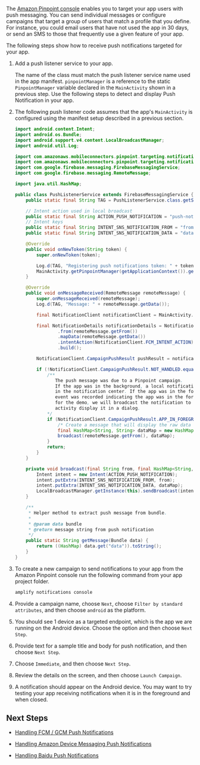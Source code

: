 The [Amazon Pinpoint console](https://console.aws.amazon.com/pinpoint/) enables you to target your app users with push messaging. You can send individual messages or configure campaigns that target a group of users that match a profile that you define.
For instance, you could email users that have not used the app in 30 days, or send an SMS to those that frequently use a given feature of your app.

The following steps show how to receive push notifications targeted for your app.

1. Add a push listener service to your app.

    The name of the class must match the push listener service name used in the app manifest.
    `pinpointManager` is a reference to the static `PinpointManager` variable declared in
    the `MainActivity` shown in a previous step. Use the following steps to detect and display Push
    Notification in your app.

1. The following push listener code assumes that the app's `MainActivity` is configured using the manifest setup described in a previous section.

    ```java
    import android.content.Intent;
    import android.os.Bundle;
    import android.support.v4.content.LocalBroadcastManager;
    import android.util.Log;

    import com.amazonaws.mobileconnectors.pinpoint.targeting.notification.NotificationClient;
    import com.amazonaws.mobileconnectors.pinpoint.targeting.notification.NotificationDetails;
    import com.google.firebase.messaging.FirebaseMessagingService;
    import com.google.firebase.messaging.RemoteMessage;

    import java.util.HashMap;

    public class PushListenerService extends FirebaseMessagingService {
        public static final String TAG = PushListenerService.class.getSimpleName();

        // Intent action used in local broadcast
        public static final String ACTION_PUSH_NOTIFICATION = "push-notification";
        // Intent keys
        public static final String INTENT_SNS_NOTIFICATION_FROM = "from";
        public static final String INTENT_SNS_NOTIFICATION_DATA = "data";

        @Override
        public void onNewToken(String token) {
            super.onNewToken(token);

            Log.d(TAG, "Registering push notifications token: " + token);
            MainActivity.getPinpointManager(getApplicationContext()).getNotificationClient().registerDeviceToken(token);
        }

        @Override
        public void onMessageReceived(RemoteMessage remoteMessage) {
            super.onMessageReceived(remoteMessage);
            Log.d(TAG, "Message: " + remoteMessage.getData());

            final NotificationClient notificationClient = MainActivity.getPinpointManager(getApplicationContext()).getNotificationClient();

            final NotificationDetails notificationDetails = NotificationDetails.builder()
                    .from(remoteMessage.getFrom())
                    .mapData(remoteMessage.getData())
                    .intentAction(NotificationClient.FCM_INTENT_ACTION)
                    .build();

            NotificationClient.CampaignPushResult pushResult = notificationClient.handleCampaignPush(notificationDetails);

            if (!NotificationClient.CampaignPushResult.NOT_HANDLED.equals(pushResult)) {
                /**
                   The push message was due to a Pinpoint campaign.
                   If the app was in the background, a local notification was added
                   in the notification center. If the app was in the foreground, an
                   event was recorded indicating the app was in the foreground,
                   for the demo, we will broadcast the notification to let the main
                   activity display it in a dialog.
                */
                if (NotificationClient.CampaignPushResult.APP_IN_FOREGROUND.equals(pushResult)) {
                    /* Create a message that will display the raw data of the campaign push in a dialog. */
                    final HashMap<String, String> dataMap = new HashMap<>(remoteMessage.getData());
                    broadcast(remoteMessage.getFrom(), dataMap);
                }
                return;
            }
        }

        private void broadcast(final String from, final HashMap<String, String> dataMap) {
            Intent intent = new Intent(ACTION_PUSH_NOTIFICATION);
            intent.putExtra(INTENT_SNS_NOTIFICATION_FROM, from);
            intent.putExtra(INTENT_SNS_NOTIFICATION_DATA, dataMap);
            LocalBroadcastManager.getInstance(this).sendBroadcast(intent);
        }

        /**
         * Helper method to extract push message from bundle.
         *
         * @param data bundle
         * @return message string from push notification
         */
        public static String getMessage(Bundle data) {
            return ((HashMap) data.get("data")).toString();
        }
    }
    ```

1. To create a new campaign to send notifications to your app from the Amazon Pinpoint console run the following command from your app project folder.

    ```bash
    amplify notifications console
    ```

1. Provide a campaign name, choose `Next`, choose `Filter by standard attributes`, and then choose `android` as the platform.

1. You should see 1 device as a targeted endpoint, which is the app we are running on the Android device. Choose the option and then choose `Next Step`.

1. Provide text for a sample title and body for push notification, and then choose `Next Step`.

1. Choose `Immediate`, and then choose `Next Step`.

1. Review the details on the screen, and then choose `Launch Campaign`.

1. A notification should appear on the Android device. You may want to try testing your app receiving notifications when it is in the foreground and when closed.

## Next Steps

* [Handling FCM / GCM Push Notifications](/sdk/push-notifications/setup-push-service.md#handling-fcmgcm-push-notifications)

* [Handling Amazon Device Messaging Push Notifications](/sdk/push-notifications/setup-push-service.md#handling-amazon-device-messaging-push-notifications)

* [Handling Baidu Push Notifications](/sdk/push-notifications/setup-push-service.md#handling-baidu-push-notifications)
